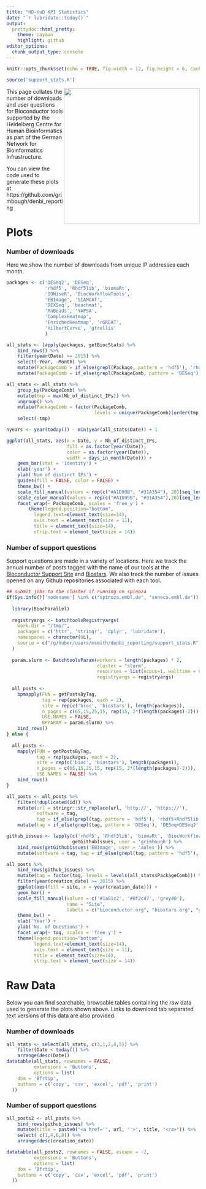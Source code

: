 ```yaml
---
title: "HD-HuB KPI Statistics"
date: "`r lubridate::today()`"
output: 
  prettydoc::html_pretty:
    theme: cayman
    highlight: github
editor_options: 
  chunk_output_type: console
---
```


```r
knitr::opts_chunk$set(echo = TRUE, fig.width = 12, fig.height = 6, cache = FALSE)
```

```r
source('support_stats.R')
```

<a href="http://www.denbi.de"><img src="https://www.denbi.de/templates/nbimaster/img/denbi-logo-color.svg" width="354" align="right"></a>This page collates the number of downloads and user questions for Bioconductor tools supported by the Heidelberg Centre for Human Bioinformatics as part of the German Network for Bioinformatics Infrastructure. 

You can view the code used to generate these plots at https://github.com/grimbough/denbi_reporting

# Plots

### Number of downloads

Here we show the number of downloads from unique IP addresses each month.

```r
packages <- c('DESeq2', 'DESeq',
              'rhdf5', 'Rhdf5lib', 'biomaRt', 
              'IONiseR', 'BiocWorkflowTools', 
              'EBImage', 'SIAMCAT',
              'DEXSeq', 'beachmat',
              'RnBeads', 'YAPSA',
              'ComplexHeatmap',
              'EnrichedHeatmap', 'rGREAT',
              'HilbertCurve', 'gtrellis'
              )
```

```r
all_stats <- lapply(packages, getBiocStats) %>%
    bind_rows() %>%
    filter(year(Date) >= 2015) %>%
    select(-Year, -Month) %>%
    mutate(PackageComb = if_else(grepl(Package, pattern = 'hdf5'), 'rhdf5+Rhdf5lib', Package)) %>%
    mutate(PackageComb = if_else(grepl(PackageComb, pattern = 'DESeq'), 'DESeq+DESeq2', PackageComb)) 
```


```r

all_stats <- all_stats %>% 
    group_by(PackageComb) %>% 
    mutate(tmp = max(Nb_of_distinct_IPs)) %>% 
    ungroup() %>% 
    mutate(PackageComb = factor(PackageComb, 
                                levels = unique(PackageComb)[order(tmp, decreasing = TRUE)])) %>%
    select(-tmp)

nyears <- year(today()) - min(year(all_stats$Date)) + 1

ggplot(all_stats, aes(x = Date, y = Nb_of_distinct_IPs, 
                      fill = as.factor(year(Date)),
                      color = as.factor(year(Date)),
                      width = days_in_month(Date))) + 
    geom_bar(stat = 'identity') +
    xlab('year') +
    ylab('Num of distinct IPs') +
    guides(fill = FALSE, color = FALSE) +
    theme_bw() +
    scale_fill_manual(values = rep(c("#A1D99B", "#31A354"), 20)[seq_len(nyears)])  +
    scale_color_manual(values = rep(c("#A1D99B", "#31A354"),20)[seq_len(nyears)]) +
    facet_wrap(~ PackageComb, scales = 'free_y') +
        theme(legend.position="bottom", 
          legend.text=element_text(size=14),
          axis.text = element_text(size = 11),
          title = element_text(size=14),
          strip.text = element_text(size = 14))
```


### Number of support questions

Support questions are made in a variety of locations.  Here we track the annual number of posts tagged with the name of our tools at the [Bioconductor Support Site](https://support.bioconductor.org) and [Biostars](https://www.biostars.org).  We also track the number of issues opened on any Github repositories associated with each tool. 

```r
## submit jobs to the cluster if running on spinoza
if(Sys.info()['nodename'] %in% c("spinoza.embl.de", "seneca.embl.de")) {
    
  library(BiocParallel)
  
  registryargs <- batchtoolsRegistryargs(
    work.dir = "/tmp/",
    packages = c('httr', 'stringr', 'dplyr', 'lubridate'),
    namespaces = character(0L),
    source = c("/g/huber/users/msmith/denbi_reporting/support_stats.R")
  )
  
  param.slurm <- BatchtoolsParam(workers = length(packages) * 2,
                                 cluster = "slurm", 
                                 resources = list(ncpus=1, walltime = 600, memory = 200),
                                 registryargs = registryargs)
  
  all_posts <- 
    bpmapply(FUN = getPostsByTag,
             tag = rep(packages, each = 2),
             site = rep(c('bioc', 'biostars'), length(packages)),
             n_pages = c(65,15,25,15, rep(15, 2*(length(packages)-2))),
             USE.NAMES = FALSE,
             BPPARAM = param.slurm) %>%
    bind_rows()
} else {
  
  all_posts <- 
    mapply(FUN = getPostsByTag,
           tag = rep(packages, each = 2),
           site = rep(c('bioc', 'biostars'), length(packages)),
           n_pages = c(65,15,25,15, rep(15, 2*(length(packages)-2))),
           USE.NAMES = FALSE) %>%
    bind_rows()
}
```

```r
all_posts <- all_posts %>%
    filter(!duplicated(id)) %>%
    mutate(url = stringr::str_replace(url, 'http://', 'https://'),
           software = tag, 
           tag = if_else(grepl(tag, pattern = 'hdf5'), 'rhdf5+Rhdf5lib', tag)) %>%
    mutate(tag = if_else(grepl(tag, pattern = 'DESeq'), 'DESeq+DESeq2', tag))

github_issues <- lapply(c('rhdf5', 'Rhdf5lib', 'biomaRt', 'BiocWorkflowTools', 'IONiseR'),
                        getGithubIssues, user = 'grimbough') %>%
    bind_rows(getGithubIssues('EBImage', user = 'aoles')) %>% 
    mutate(software = tag, tag = if_else(grepl(tag, pattern = 'hdf5'), 'rhdf5+Rhdf5lib', tag))
```

```r
all_posts %>% 
    bind_rows(github_issues) %>%
    mutate(tag = factor(tag, levels = levels(all_stats$PackageComb))) %>%
    filter(year(creation_date) >= 2015) %>% 
    ggplot(aes(fill = site, x = year(creation_date))) + 
    geom_bar() +
    scale_fill_manual(values = c('#1a81c2', '#8f2c47', 'grey40'),
                      name = "Site",
                      labels = c("bioconductor.org", "biostars.org", "github.com")) + 
    theme_bw() + 
    xlab('Year') +
    ylab('No. of Questions') +
    facet_wrap(~ tag, scales = 'free_y') + 
    theme(legend.position="bottom", 
          legend.text=element_text(size=14),
          axis.text = element_text(size = 11),
          title = element_text(size=14),
          strip.text = element_text(size = 14))
```


# Raw Data

Below you can find searchable, browsable tables containing the raw data used to generate the plots shown above.  Links to download tab separated text versions of this data are also provided.

### Number of downloads

```r
all_stats <- select(all_stats, c(3,1,2,4,5)) %>%
    filter(Date < today()) %>%
    arrange(desc(Date)) 
datatable(all_stats, rownames = FALSE,
          extensions = 'Buttons', 
          options = list(
    dom = 'Bfrtip',
    buttons = c('copy', 'csv', 'excel', 'pdf', 'print')
  ))
```

### Number of support questions

```r
all_posts2 <- all_posts %>%
    bind_rows(github_issues) %>%
    mutate(title = paste0("<a href='", url, "'>", title, "</a>")) %>%
    select( c(1,4,6,8)) %>%
    arrange(desc(creation_date))

datatable(all_posts2, rownames = FALSE, escape = -2,
          extensions = 'Buttons', 
          options = list(
    dom = 'Bfrtip',
    buttons = c('copy', 'csv', 'excel', 'pdf', 'print')
  ))
```
